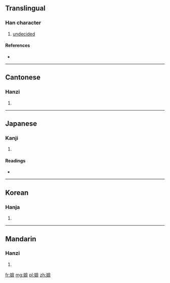 ==Translingual==

===Han character===
{{Han char|rn=38|rad=女|as=09|sn=12|four=4844<sub>6</sub>|canj=女人口廿 (VORT)}}

# [[undecided]]

====References====
* {{Han ref|kx=0266.440|dkj=06505|dj=0534.060|hdz=21067.070|uh=5A95|ud=23189|bh=D8C0|bd=55488}}

----

==Cantonese==

===Hanzi===
{{yue-hanzi|jyut=|y=om1}}

# {{defn|Cantonese|sort=女09}}

----

==Japanese==

===Kanji===
{{ja-kanji|grade=|rs=女09}}

# {{defn|Japanese|sort=女09}}

====Readings====
* {{ja-readings|on=[[えん]] (en), [[あん]] (an), [[おん]] (on), [[おう]] (ō)|kun=}}

----

==Korean==

===Hanja===
{{ko-hanja|hangeul=암|rv=am|mr=am}}

# {{defn|Korean|sort=女09}}

----

==Mandarin==

===Hanzi===
{{cmn-hanzi|pin=[[ān]] ([[an1]])|wg=an<sup>1</sup>}}

# {{defn|Mandarin|sort=女09}}

[[fr:媕]]
[[mg:媕]]
[[pl:媕]]
[[zh:媕]]